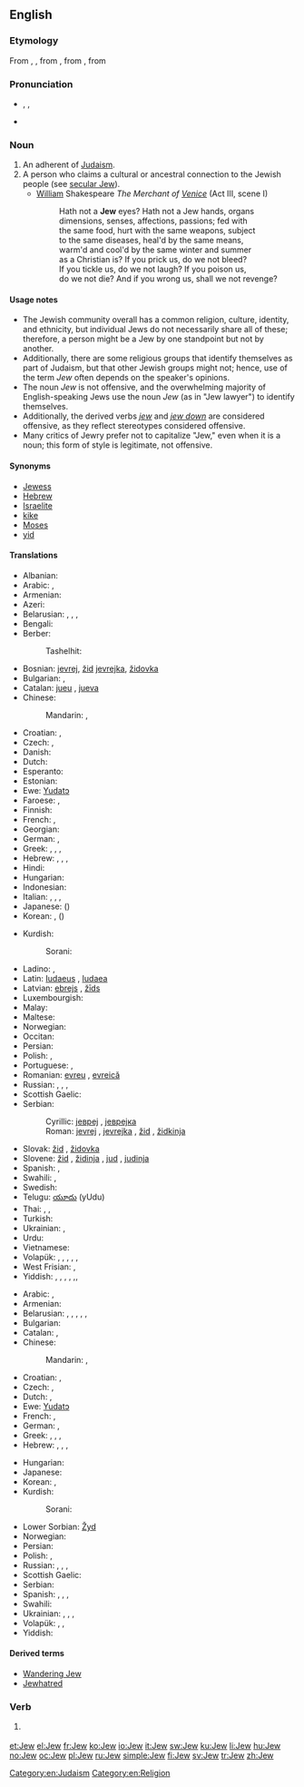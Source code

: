 {{also|jew}}
==English==
{{wikipedia|Jew}}

===Etymology===
From {{etyl|fro}} {{term|juiu|lang=fro}}, {{term|gyu|lang=fro}}, from {{etyl|la|en}} {{term|Iudaeus|Iūdaeus|lang=la}}, from {{etyl|grc}} {{term|Ἰουδαῖος|sc=polytonic|tr=Ioudaios}}, from {{etyl|he}} {{term|יהודי||lang=he|tr=Yehudi}}

===Pronunciation===
* {{enPR|jo͞o}}, {{IPA|/dʒuː/}}, {{X-SAMPA|/dZu:/}}
* {{rhymes|uː}}

===Noun===
{{en-noun}}

# An adherent of [[Judaism]].
# A person who claims a cultural or ancestral connection to the Jewish people (see [[secular Jew]]).
#* [[William]] Shakespeare ''The Merchant of [[Venice]]'' (Act III, scene I)
#*: Hath not a '''Jew''' eyes? Hath not a Jew hands, organs
#*: dimensions, senses, affections, passions; fed with
#*: the same food, hurt with the same weapons, subject
#*: to the same diseases, heal'd by the same means,
#*: warm'd and cool'd by the same winter and summer
#*: as a Christian is? If you prick us, do we not bleed?
#*: If you tickle us, do we not laugh? If you poison us,
#*: do we not die? And if you wrong us, shall we not revenge?

====Usage notes====
* The Jewish community overall has a common religion, culture, identity, and ethnicity, but individual Jews do not necessarily share all of these; therefore, a person might be a Jew by one standpoint but not by another.
* Additionally, there are some religious groups that identify themselves as part of Judaism, but that other Jewish groups might not; hence, use of the term ''Jew'' often depends on the speaker's opinions.
* The noun ''Jew'' is not offensive, and the overwhelming majority of English-speaking Jews use the noun ''Jew'' (as in "Jew lawyer") to identify themselves.
* Additionally, the derived verbs ''[[jew]]'' and ''[[jew down]]'' are considered offensive, as they reflect stereotypes considered offensive.
* Many critics of Jewry prefer not to capitalize "Jew," even when it is a noun; this form of style is legitimate, not offensive.

====Synonyms====
* [[Jewess]] {{qualifier|female|archaic}}
* [[Hebrew]] {{qualifier|dated}}
* [[Israelite]] {{qualifier|dated}}
* [[kike]] {{qualifier|derogatory}}
* [[Moses]] {{qualifier|dated|derogator}}
* [[yid]] {{qualifier|derogatory}}

====Translations====
{{trans-top|person of the Jewish faith}}
* Albanian: {{t|sq|çifut|m|xs=Albanian}}
* Arabic: {{t-|ar|يهودي|m|tr=yahuudiy}}, {{t|ar|يهودية|f|tr=yahudíyya}}
* Armenian: {{t-|hy|հրեա|tr=hrea}}
* Azeri: {{t|az|yəhudi|xs=Azeri}}
* Belarusian: {{t|be|яўрэй|m|tr=jaŭréj|xs=Belarusian}}, {{t|be|яўрэйка|f|tr=jaŭréjka|xs=Belarusian}}, {{qualifier|now obsolete}} {{t|be|габрэй|m|tr=habréj|xs=Belarusian}}, {{t|be|габрэйка|f|tr=habréjka|xs=Belarusian}}
* Bengali: {{t-|bn|ইহুদি|tr=ihudi|sc=Beng|xs=Bengali}}
* Berber:
*: Tashelhit: {{tø|shi|uday|m}}
* Bosnian: [[jevrej#Bosnian|jevrej]], [[žid#Bosnian|žid]] {{m}} [[jevrejka#Bosnian|jevrejka]], [[židovka#Bosnian|židovka]] {{f}}
* Bulgarian: {{t+|bg|евреин|m|tr=evréin}}, {{t-|bg|еврейка|f|tr=evréjka}}
* Catalan: [[jueu]] {{m}}, [[jueva]] {{f}}
* Chinese:
*: Mandarin: {{t|cmn|猶太人|sc=Hani}}, {{t|cmn|犹太人|tr=Yóutàirén|sc=Hani}}
* Croatian: {{t-|hr|Židov|m}}, {{t-|hr|Židovka|f}}
* Czech: {{t-|cs|Žid|m}}, {{t-|cs|Židovka|f}}
* Danish: {{t-|da|jøde|c}}
* Dutch: {{t+|nl|jood|m|f}}
* Esperanto: {{t|eo|judo}}
* Estonian: {{t-|et|juut}}
* Ewe: [[Yudatɔ]]
* Faroese: {{t|fo|jødi|m}}, {{t|fo|gýðingur|m}}
* Finnish: {{t+|fi|juutalainen}}
* French: {{t+|fr|Juif|m}}, {{t+|fr|Juive|f}}
* Georgian: {{t-|ka|ებრაელი|tr=ebrauli|sc=Geor|xs=Georgian}}
* German: {{t+|de|Jude|m}}, {{t+|de|Jüdin|f}}
* Greek: {{t+|el|Εβραίος|m|tr=Evraíos|sc=Grek}}, {{t+|el|Εβραία|f|tr=Evraía|sc=Grek}}, {{t|el|Ισραηλίτης|m|tr=Israilítis|sc=Grek}}, {{t|el|Ισραηλίτισσα|f|tr=Israilítissa|sc=Grek}}
* Hebrew: {{t+|he|יהודי|m|tr=Yehudí}}, {{t|he|יהודיה|f|tr=Yehudiyá}}, {{t+|he|יהודים|m|p|tr=Yehudím}}, {{t|he|יהודיות|f|p|tr=Yehudiyót}}
* Hindi: {{t-|hi|यहूदी|tr=yahūdī|xs=Hindi}}
* Hungarian: {{t+|hu|zsidó}}
* Indonesian: {{t-|id|Yahudi|xs=Indonesian}}
* Italian: {{t-|it|giudeo|m}}, {{t-|it|giudea|f}}, {{t+|it|ebreo|m}}, {{t+|it|ebrea|f}}
* Japanese: {{t|ja|ユダヤ人|tr=Yudaya-jin}} ({{t|ja|猶太人}})
* Korean: {{t|ko|유대인|tr=Yudaein|sc=Hang}}, {{t|ko|유태인|tr=Yutaein|sc=Hang}} ({{t|ko|猶太人|sc=Hani}})
{{trans-mid}}
* Kurdish:
*: Sorani: {{ku-Arab|[[جوله‌که‌]]}}
* Ladino: {{tø|lad|djudío}}, {{tø|lad|djudía}}
* Latin: [[Iudaeus]] {{m}}, [[Iudaea]] {{f}}
* Latvian: [[ebrejs]] {{m}}, [[žīds]] {{m}}
* Luxembourgish: {{t|lb|Judd|m}}
* Malay: {{t+|ms|Yahudi|xs=Malay}}
* Maltese: {{t-|mt|ludi|xs=Maltese}}
* Norwegian: {{t+|no|jøde|m}}
* Occitan: {{t+|oc|josieu}}
* Persian: {{t-|fa|یهودی|tr=yahudi}}
* Polish: {{t+|pl|żyd|m}}, {{t|pl|żydówka|f}}
* Portuguese: {{t+|pt|judeu|m}}, {{t+|pt|judia|f}}
* Romanian: [[evreu]] {{m}}, [[evreică]] {{f}}
* Russian: {{t+|ru|иудей|m|tr=iudéj}}, {{t|ru|иудейка|f|tr=iudéjka}}, {{t+|ru|еврей|m|tr=jevréj}}, {{t+|ru|еврейка|f|tr=jevréjka}}
* Scottish Gaelic: {{t-|gd|Iùdhach|m|xs=Scottish Gaelic}}
* Serbian:
*: Cyrillic: [[јевреј#Serbian|јевреј]] {{m}}, [[јеврејка#Serbian|јеврејка]] {{f}}
*: Roman: [[jevrej#Serbian|jevrej]] {{m}}, [[jevrejka#Serbian|jevrejka]] {{f}}, [[žid]] {{m}}, [[židkinja]] {{f}}
* Slovak: [[žid]] {{m}}, [[židovka]] {{f}}
* Slovene: [[žid]] {{m}}, [[židinja]] {{f}}, [[jud]] {{m}}, [[judinja]] {{f}}
* Spanish: {{t+|es|judío|m}}, {{t-|es|judía|f}}
* Swahili: {{t|sw|wayahudi|xs=Swahili}}, {{t|sw|Myahudi}}
* Swedish: {{t+|sv|jude|c}}
* Telugu: [[యూదు]] (yUdu)
* Thai: {{t|th|ยิว|tr=yiw}}, {{t|th|คนยิว|tr=kon yiw}}, {{t|th|ชาวยิว|tr=chaao yiw}}
* Turkish: {{t+|tr|Yahudi}}
* Ukrainian: {{t|uk|іудей|m|tr=iudéj|xs=Ukrainian}}, {{t|uk|іудейка|f|tr=iudéjka|xs=Ukrainian}}
* Urdu: {{t-|ur|یہودی|tr=yahūdī|xs=Urdu}}
* Vietnamese: {{t|vi|Do thái|alt=người Do thái|xs=Vietnamese}}
* Volapük: {{qualifier|♂♀}} {{t+|vo|yudan}}, {{qualifier|♂}} {{t-|vo|hiyudan}}, {{qualifier|♀}} {{t-|vo|jiyudan}}, {{qualifier|♂♀}} {{t-|vo|liberayudan}}, {{qualifier|♂}} {{t-|vo|liberahiyudan}}, {{qualifier|♀}} {{t-|vo|liberajiyudan}}
* West Frisian: {{t-|fy|joad|m}}, {{t-|fy|joadinne|f}}
* Yiddish: {{t-|yi|ייִד|m|tr=Yid|sc=Hebr|xs=Yiddish}}, {{qualifier|diminutive, endearing}}, {{t-|yi|ייִדל|n|tr=Yidl|sc=Hebr|xs=Yiddish}}, {{qualifier|diminutive, endearing}}, {{t-|yi|ייִדעלע|n|tr=Yidele|sc=Hebr|xs=Yiddish}},{{t-|yi|ייִדאישקע|f|tr=Yidishke|sc=Hebr|xs=Yiddish}},
{{trans-bottom}}

{{trans-top|a person with a Jewish cultural or ancestral connection}}
* Arabic: {{t-|ar|يهودي|m|tr=yahuudiy}}, {{t|ar|يهودية|f|tr=yahudíyya}}
* Armenian: {{t-|hy|հրեա|tr=hrea}}
* Belarusian: {{t|be|яўрэй|m|tr=jaŭréj|xs=Belarusian}}, {{t|be|яўрэйка|f|tr=jaŭréjka|xs=Belarusian}}, {{t|be|габрэй|m|tr=habréj|xs=Belarusian}}, {{t|be|габрэйка|f|tr=habréjka|xs=Belarusian}}, {{qualifier|now abusive}} {{t|be|жыд|m|tr=žyd|xs=Belarusian}}, {{t|be|жыдоўка|f|tr=žydóŭka|xs=Belarusian}}
* Bulgarian: {{t|bg|евреин|m|tr=evrein}}
* Catalan: {{t|ca|jueu|m}}, {{t|ca|jueva|f}}
* Chinese:
*: Mandarin: {{t|cmn|猶太人|sc=Hani}}, {{t|cmn|犹太人|tr=Yóutàirén|sc=Hani}}
* Croatian: {{t-|hr|Židov|m}}, {{t-|hr|Židovka|f}}
* Czech: {{t-|cs|Žid|m}}, {{t-|cs|Židovka|f}}
* Dutch: {{t+|nl|Jood|m}}, {{t|nl|Jodin|f}}
* Ewe: [[Yudatɔ]]
* French: {{t+|fr|Juif|m}}, {{t|fr|Juive}}
* German: {{t+|de|Jude|m}}, {{t+|de|Jüdin|f}}
* Greek: {{t+|el|Εβραίος|m|tr=Evraíos|sc=Grek}}, {{t+|el|Εβραία|f|tr=Evraía|sc=Grek}}, {{t|el|Ισραηλίτης|m|tr=Israilítis|sc=Grek}}, {{t|el|Ισραηλίτισσα|f|tr=Israilítissa|sc=Grek}}
* Hebrew: {{t+|he|יהודי|m|tr=Yehudí}}, {{t|he|יהודיה|f|tr=Yehudiyá}}, {{t+|he|יהודים|m|p|tr=Yehudím}}, {{t|he|יהודיות|f|p|tr=Yehudiyót}}
{{trans-mid}}
* Hungarian: {{t+|hu|zsidó}}
* Japanese: {{t|ja|ユダヤ人|tr=Yudaya-jin}}
* Korean: {{t|ko|유대인|tr=Yudaein|sc=Hang}}, {{t|ko|유태인|tr=Yutaein|sc=Hang}}
* Kurdish:
*: Sorani: {{ku-Arab|[[جوله‌که‌]]}}
* Lower Sorbian: [[Žyd]] {{m}}
* Norwegian: {{t+|no|jøde|m}}
* Persian: {{t|fa|یهودی|tr=yahudi|sc=fa-Arab}}
* Polish: {{t+|pl|Żyd|m}}, {{t|pl|Żydówka|f}}
* Russian: {{t+|ru|еврей|m|tr=jevréj}}, {{t+|ru|еврейка|f|tr=jevréjka}}, {{qualifier|now abusive}} {{t+|ru|жид|m|tr=žid}}, {{t|ru|жидовка|f|tr=židóvka}}
* Scottish Gaelic: {{t-|gd|Iùdhach|m|xs=Scottish Gaelic}}
* Serbian: {{t|sr|Јеврејин|m|tr=Jevrejin|sc=Cyrl}}
* Spanish: {{t|es|judío|m}}, {{t|es|judía}}, {{t|es|judíos|m|p}}, {{t|es|judías|f|p}}
* Swahili: {{t|sw|wayahudi|xs=Swahili}}
* Ukrainian: {{t+|uk|єврей|m|tr=jevréj|xs=Ukrainian}}, {{t|uk|єврейка|f|tr=jevréjka|xs=Ukrainian}}, {{t-|uk|жид|m|tr=žyd|xs=Ukrainian}}, {{t|uk|жидовка|f|tr=žydóvka|xs=Ukrainian}}
* Volapük: {{qualifier|male or female}} {{t|vo|yudan}}, {{qualifier|male}} {{t|vo|hiyudan}}, {{qualifier|female}} {{t|vo|jiyudan}}
* Yiddish: {{t|yi|ייִד|m|tr=Yid|sc=Hebr}}
{{trans-bottom}}

====Derived terms====
* [[Wandering Jew]]
* [[Jewhatred]]

===Verb===
{{en-verb}}

# {{offensive}} {{alternative capitalization of|jew}}

[[Category:en:Judaism]]
[[Category:en:Religion]]

[[et:Jew]]
[[el:Jew]]
[[fr:Jew]]
[[ko:Jew]]
[[io:Jew]]
[[it:Jew]]
[[sw:Jew]]
[[ku:Jew]]
[[li:Jew]]
[[hu:Jew]]
[[no:Jew]]
[[oc:Jew]]
[[pl:Jew]]
[[ru:Jew]]
[[simple:Jew]]
[[fi:Jew]]
[[sv:Jew]]
[[tr:Jew]]
[[zh:Jew]]
